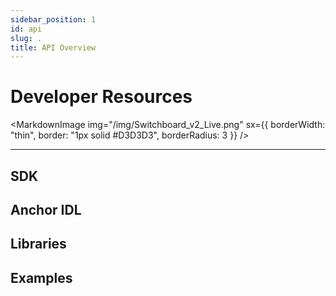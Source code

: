 ```yaml
---
sidebar_position: 1
id: api
slug: .
title: API Overview
---
```



# Developer Resources

<MarkdownImage
  img="/img/Switchboard_v2_Live.png"
  sx={{ borderWidth: "thin", border: "1px solid #D3D3D3", borderRadius: 3 }}
/>
<hr />

## SDK

<SDK />

## Anchor IDL

<IDL />

## Libraries

<LibraryTable />

## Examples

<ExampleTable />
